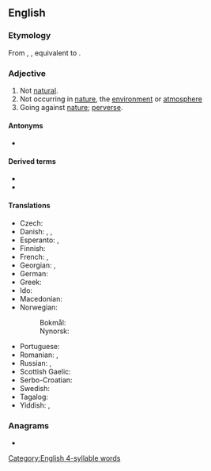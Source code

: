 ==English==

===Etymology===
From {{inh|en|enm|unnatural}}, {{m|enm|unnaturel}}, equivalent to {{af|en|un-|natural}}.

===Adjective===
{{en-adj}}

# Not [[natural]].
# Not occurring in [[nature]], the [[environment]] or [[atmosphere]]
# Going against [[nature]]; [[perverse]].

====Antonyms====
* {{l|en|natural}}

====Derived terms====
* {{l|en|unnaturally}}
* {{l|en|unnaturalness}}

====Translations====
{{trans-top|not natural}}
* Czech: {{t|cs|nepřirozený}}
* Danish: {{t|da|unaturlig}}, {{t|da|unaturlig}}, {{t|da|unaturlig}}
* Esperanto: {{t|eo|nenatura}}, {{t|eo|kontraŭnatura}}
* Finnish: {{t+|fi|luonnoton}}
* French: {{t+|fr|artificiel}}, {{t+|fr|innaturel|m}}
* Georgian: {{t|ka|ხელოვნური|sc=Geor}}, {{t|ka|არაბუნებრივი}}
* German: {{t+|de|unnatürlich}}
* Greek: {{t+|el|αφύσικος}}
* Ido: {{t+|io|nenaturala}}
* Macedonian: {{t|mk|неприроден|tr=nepriroden|sc=Cyrl}}
* Norwegian:
*: Bokmål: {{t+|nb|unaturlig}}
*: Nynorsk: {{t|nn|unaturleg}}
{{trans-mid}}
* Portuguese: {{t|pt|antinatural}}
* Romanian: {{t+|ro|artificial}}, {{t+|ro|nenatural|m|n}}
* Russian: {{t+|ru|неесте́ственный}}, {{t+|ru|противоесте́ственный}}
* Scottish Gaelic: {{t|gd|mì-nàdarrach}}
* Serbo-Croatian: {{t+|sh|neprírodan}}
* Swedish: {{t+|sv|onaturlig}}
* Tagalog: {{t|tl|dilikas}}
* Yiddish: {{t|yi|איבער דער טבֿע|tr=iber der teyve|sc=Hebr}}, {{t|yi|אומנאַטירלעך|sc=Hebr}}
{{trans-bottom}}

===Anagrams===
* {{anagrams|en|a=aalnnrtuu|lunarnaut}}

[[Category:English 4-syllable words]]